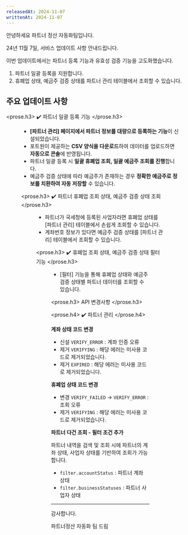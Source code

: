 ```yaml
---
releasedAt: 2024-11-07
writtenAt: 2024-11-07
---
```




안녕하세요 파트너 정산 자동화팀입니다.

24년 11월 7일, 서비스 업데이트 사항 안내드립니다.

이번 업데이트에서는 파트너 등록 기능과 유효성 검증 기능을 고도화했습니다.

1. 파트너 일괄 등록을 지원합니다.
2. 휴폐업 상태, 예금주 검증 상태를 파트너 관리 테이블에서 조회할 수 있습니다.

## 주요 업데이트 사항

<prose.h3>
  ✔️ 파트너 일괄 등록 기능
</prose.h3>

<Figure src={Image1} caption="파트너 일괄 등록" />

- **\[파트너 관리] 페이지에서 파트너 정보를 대량으로 등록하는 기능**이 신설되었습니다.
- 포트원이 제공하는 **CSV 양식을 다운로드**하여 데이터를 업로드하면 **자동으로 콘솔**에 반영됩니다.
- 파트너 일괄 등록 시 **일괄 휴폐업 조회, 일괄 예금주 조회를 진행**합니다.
- 예금주 검증 상태에 따라 예금주가 존재하는 경우 **정확한 예금주로 정보를 치환하여 자동 저장할** 수 있습니다.

<prose.h3>
  ✔️ 파트너 휴폐업 조회 상태, 예금주 검증 상태 조회
</prose.h3>

<Figure src={Image2} caption="파트너 관리" />

- 파트너가 국세청에 등록된 사업자라면 휴폐업 상태를 \[파트너 관리] 테이블에서 손쉽게 조회할 수 있습니다.
- 계좌번호 정보가 있다면 예금주 검증 상태를 \[파트너 관리] 테이블에서 조회할 수 있습니다.

<prose.h3>
  ✔️ 휴폐업 조회 상태, 예금주 검증 상태 필터 기능
</prose.h3>

<Figure src={Image3} caption="파트너 관리" />

- \[필터] 기능을 통해 휴폐업 상태와 예금주 검증 상태별 파트너 데이터를 조회할 수 있습니다.

<prose.h3>
  API 변경사항
</prose.h3>

<prose.h4>
  ✔️ 파트너 관리
</prose.h4>

**계좌 상태 코드 변경**

- 신설 `VERIFY_ERROR` : 계좌 인증 오류
- 제거 `VERIFYING` : 해당 에러는 미사용 코드로 제거되었습니다.
- 제거 `EXPIRED` : 해당 에러는 미사용 코드로 제거되었습니다.

**휴폐업 상태 코드 변경**

- 변경 `VERIFY_FAILED` → `VERIFY_ERROR` : 조회 오류
- 제거 `VERIFYING` : 해당 에러는 미사용 코드로 제거되었습니다.

**파트너 다건 조회 - 필터 조건 추가**

파트너 내역을 검색 및 조회 시에 파트너의 계좌 상태, 사업자 상태를 기반하여 조회가 가능합니다.

- `filter.accountStatus` : 파트너 계좌 상태
- `filter.businessStatuses` : 파트너 사업자 상태

---

감사합니다.

파트너정산 자동화 팀 드림
